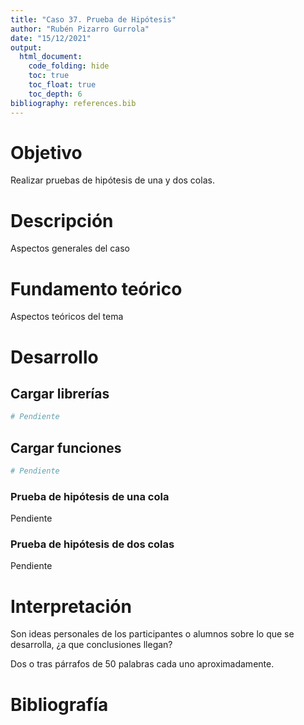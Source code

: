 ---
title: "Caso 37. Prueba de Hipótesis"
author: "Rubén Pizarro Gurrola"
date: "15/12/2021"
output: 
  html_document:
    code_folding: hide
    toc: true
    toc_float: true
    toc_depth: 6
bibliography: references.bib
---

# Objetivo

Realizar pruebas de hipótesis de una y dos colas.


# Descripción

Aspectos generales del caso

# Fundamento teórico

Aspectos teóricos del tema

# Desarrollo

## Cargar librerías
```{r}
# Pendiente
```

## Cargar funciones
```{r}
# Pendiente
```


### Prueba de hipótesis de una cola

Pendiente

### Prueba de hipótesis de dos colas
Pendiente

# Interpretación

Son ideas personales de los participantes o alumnos sobre lo que se desarrolla, ¿a que conclusiones llegan?

Dos o tras párrafos de 50 palabras cada uno aproximadamente.

# Bibliografía
